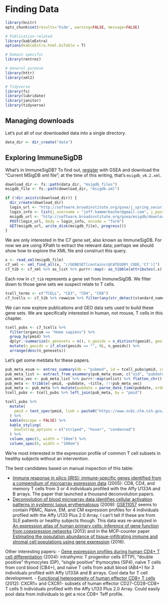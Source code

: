 # Finding Data {#finding-data}

```r
library(knitr)
opts_chunk$set(results='hide', warning=FALSE, message=FALSE)
```

```r
# Publication-related
library(kableExtra)
options(kableExtra.html.bsTable = T)

# Domain specific
library(rentrez)

# General purpose
library(httr)
library(xml2)

# Tidyverse
library(fs)
library(lubridate)
library(janitor)
library(tidyverse)
```

## Managing downloads
Let's put all of our downloaded data into a single directory.

```r
data_dir <- dir_create("data")
```

## Exploring ImmuneSigDB

What's in ImmuneSigDB? To find out, [register](http://software.broadinstitute.org/gsea/register.jsp) with GSEA and download the "Current MSigDB xml file"; at the time of this writing, that's `msigdb_v6.2.xml`.

```r
download_dir <- fs::path(data_dir, "msigdb_files")
msigdb_file <- fs::path(download_dir, "msigdb.xml")

if (!dir_exists(download_dir)) {
  dir_create(download_dir)
  login_url <- "http://software.broadinstitute.org/gsea/j_spring_security_check"
  login_info <- list(j_username = "jeff.hammerbacher@gmail.com", j_password = "password")
  msigdb_url <- "http://software.broadinstitute.org/gsea/msigdb/download_file.jsp?filePath=/resources/msigdb/6.2/msigdb_v6.2.xml"
  POST(login_url, body = login_info, encode = "form")
  GET(msigdb_url, write_disk(msigdb_file), progress())
}
```

We are only interested in the C7 gene set, also known as ImmuneSigDB. For now we are using XPath to extract the relevant data; perhaps we should show how to explore the XML file and construct this query.

```r
x <- read_xml(msigdb_file)
c7_xml <- xml_find_all(x, "//GENESET[contains(@CATEGORY_CODE,'C7')]")
c7_tib <- c7_xml %>% as_list %>% purrr::map(~ as_tibble(attributes(.x))) %>% bind_rows %>% clean_names
```

Each row in `c7_tib` represents a gene set from ImmuneSigDB. We filter down to those gene sets we suspect relate to T cells.

```r
tcell_terms <- c("TCELL", "CD3", "CD4", "CD8")
c7_tcells <- c7_tib %>% rowwise %>% filter(any(str_detect(standard_name, tcell_terms))) %>% ungroup
```

We can now explore publications and GEO data sets used to build these gene sets. We are specifically interested in human, not mouse, T cells in this chapter. 

```r
tcell_pubs <- c7_tcells %>%
  filter(organism == "Homo sapiens") %>%
  group_by(pmid) %>%
  dplyr::summarize(n_genesets = n(), n_geoids = n_distinct(geoid), geoids = toString(unique(geoid))) %>%
  mutate(n_geoids = if_else(geoids == "", 0L, n_geoids)) %>%
  arrange(desc(n_genesets))
```

Let's get some metdata for these papers. 

```r
pub_meta_esum <- entrez_summary(db = "pubmed", id = tcell_pubs$pmid, config = httr::config(http_version = 2))
pub_meta_list <- extract_from_esummary(pub_meta_esum, c("uid", "pubdate", "title")) %>% array_branch(2)
pub_meta_vec <- pub_meta_list %>% purrr::map(unlist) %>% flatten_chr()
pub_meta <- tribble(~pmid, ~pubdate, ~title, !!!pub_meta_vec)
pub_meta <- pub_meta %>% mutate(pubdate = parse_date_time(pubdate, orders = c("Y", "Ym", "Ymd")))
tcell_pubs <- tcell_pubs %>% left_join(pub_meta, by = "pmid")
```

```r
tcell_pubs %>%
  mutate(
    pmid = text_spec(pmid, link = paste0("https://www.ncbi.nlm.nih.gov/pubmed/", pmid))
  ) %>%
  kable(escape = FALSE) %>%
  kable_styling(
    bootstrap_options = c("striped", "hover", "condensed")
  ) %>%
  column_spec(5, width = "10em") %>%
  column_spec(6, width = "100em")
```

We're most interested in the expression profile of common T cell subsets in healthy subjects without an intervention.

The best candidates based on manual inspection of this table:

- [Immune response in silico (IRIS): immune-specific genes identified from a compendium of microarray expression data](https://www.ncbi.nlm.nih.gov/pubmed/15789058) (2005): CD8, CD4, and memory T cells from 3 or 4 individuals profiled with the Affy U133A and B arrays. The paper that launched a thousand deconvolution papers. 
- [Deconvolution of blood microarray data identifies cellular activation patterns in systemic lupus erythematosus](https://www.ncbi.nlm.nih.gov/pubmed/19568420) (2009): [GSE11057](https://www.ncbi.nlm.nih.gov/geo/query/acc.cgi?acc=GSE11057) seems to contain PBMC, Naive, EM, and CM expression profiles for 4 individuals profiled with the Affy U133 Plus 2.0 Array. I can't tell if these are from SLE patients or healthy subjects though. This data was re-analyzed in [An expression atlas of human primary cells: inference of gene function from coexpression networks](https://www.ncbi.nlm.nih.gov/pubmed/24053356) (2013) and in the MCP-counter paper [Estimating the population abundance of tissue-infiltrating immune and stromal cell populations using gene expression](https://www.ncbi.nlm.nih.gov/pubmed/27765066) (2016).

Other interesting papers:
- [Gene expression profiles during human CD4+ T cell differentiation](https://www.ncbi.nlm.nih.gov/pubmed/15210650) (2004): intrathymic T progenitor cells (ITTP), "double positive" thymocytes (DP), "single positive" thymocytes (SP4), naïve T cells from cord blood (CB4+), and naïve T cells from adult blood (AB4+) for 3 individuals profiled with Affy U133A and B arrays. Cool data for T cell development.
- [Functional heterogeneity of human effector CD8+ T cells](https://www.ncbi.nlm.nih.gov/pubmed/22174157) (2012): CXCR1+ and CXCR1- subsets of human effector CD27-CD28-CD8+ T cells 5 individuals profiled with the Affy U133 Plus 2.0 Array. Could easily pool data from individuals to get a nice CD8+ Teff profile.
